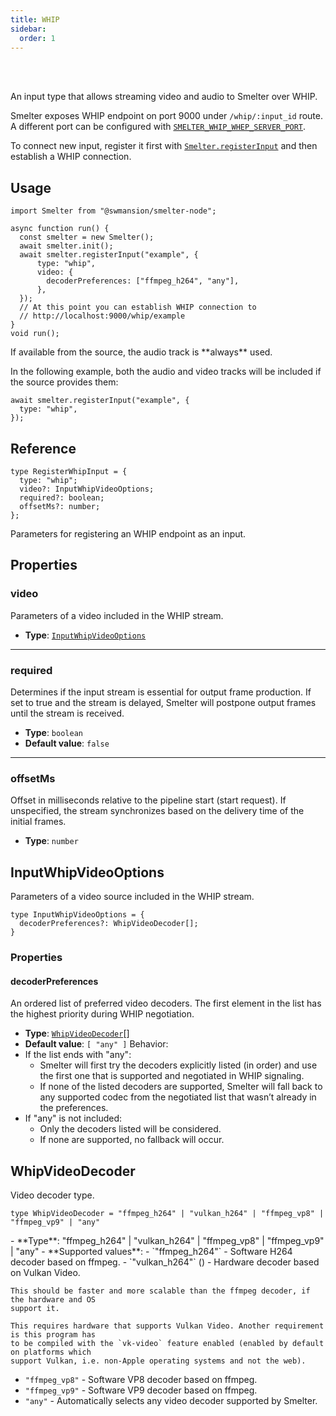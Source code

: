 ```yaml
---
title: WHIP
sidebar:
  order: 1
---
```


<Badge text="Node.js" variant="tip" size="large" />

<br />
<br />

An input type that allows streaming video and audio to Smelter over WHIP. 

Smelter exposes WHIP endpoint on port 9000 under `/whip/:input_id` route. A different port can be
configured with [`SMELTER_WHIP_WHEP_SERVER_PORT`](/deployment/configuration#smelter_whip_whep_server_port).

To connect new input, register it first with [`Smelter.registerInput`](/ts-sdk/smelter#registerinput) and
then establish a WHIP connection.

## Usage

```tsx title=whipInputExample.tsx
import Smelter from "@swmansion/smelter-node";

async function run() {
  const smelter = new Smelter();
  await smelter.init();
  await smelter.registerInput("example", {
      type: "whip",
      video: {
        decoderPreferences: ["ffmpeg_h264", "any"],
      },
  });
  // At this point you can establish WHIP connection to
  // http://localhost:9000/whip/example
}
void run();
```

<Aside>
If available from the source, the audio track is **always** used.

In the following example, both the audio and video tracks will be included if the source provides them:
```tsx
await smelter.registerInput("example", {
  type: "whip",
});
```
</Aside>

## Reference

<CollapsibleDetails summaryTitle='Type definitions' open>

```tsx
type RegisterWhipInput = {
  type: "whip";
  video?: InputWhipVideoOptions;
  required?: boolean;
  offsetMs?: number;
};
```
</CollapsibleDetails>

Parameters for registering an WHIP endpoint as an input.

## Properties

### video
Parameters of a video included in the WHIP stream.

- **Type**: [`InputWhipVideoOptions`](/ts-sdk/inputs/whip#inputwhipvideooptions)

---

### required
Determines if the input stream is essential for output frame production. If set to true and the stream is delayed, Smelter will postpone output frames until the stream is received.

- **Type**: `boolean`
- **Default value**: `false`

---

### offsetMs
Offset in milliseconds relative to the pipeline start (start request). If unspecified, the stream synchronizes based on the delivery time of the initial frames.

- **Type**: `number`

## InputWhipVideoOptions

Parameters of a video source included in the WHIP stream.

<CollapsibleDetails summaryTitle='Type definitions' open>

```tsx
type InputWhipVideoOptions = {
  decoderPreferences?: WhipVideoDecoder[];
}
```
</CollapsibleDetails>

### Properties

#### decoderPreferences
An ordered list of preferred video decoders. The first element in the list has the highest priority during WHIP negotiation.
- **Type**: [`WhipVideoDecoder`](#whipvideodecoder)[]
- **Default value**: `[ "any" ]`
Behavior:
- If the list ends with "any":
  - Smelter will first try the decoders explicitly listed (in order) and use the first one that is supported and negotiated in WHIP signaling.
  - If none of the listed decoders are supported, Smelter will fall back to any supported codec from the negotiated list that wasn’t already in the preferences.
- If "any" is not included:
  - Only the decoders listed will be considered.
  - If none are supported, no fallback will occur.

## WhipVideoDecoder
Video decoder type.
<CollapsibleDetails summaryTitle='Type definitions' open>
```tsx
type WhipVideoDecoder = "ffmpeg_h264" | "vulkan_h264" | "ffmpeg_vp8" | "ffmpeg_vp9" | "any"
```
</CollapsibleDetails>
- **Type**: "ffmpeg_h264" | "vulkan_h264" | "ffmpeg_vp8" | "ffmpeg_vp9" | "any"
- **Supported values**:
  - `"ffmpeg_h264"` - Software H264 decoder based on ffmpeg.
  - `"vulkan_h264"` (<Badge text="Required feature:vk-video" variant="note" />) - Hardware decoder based on Vulkan Video.

    
    This should be faster and more scalable than the ffmpeg decoder, if the hardware and OS
    support it.
    
    This requires hardware that supports Vulkan Video. Another requirement is this program has
    to be compiled with the `vk-video` feature enabled (enabled by default on platforms which
    support Vulkan, i.e. non-Apple operating systems and not the web).

  - `"ffmpeg_vp8"` - Software VP8 decoder based on ffmpeg.
  - `"ffmpeg_vp9"` - Software VP9 decoder based on ffmpeg.
  - `"any"` - Automatically selects any video decoder supported by Smelter.
